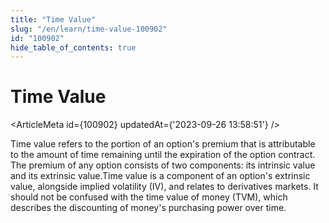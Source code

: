 ```yaml
---
title: "Time Value"
slug: "/en/learn/time-value-100902"
id: "100902"
hide_table_of_contents: true
---
```



# Time Value

<ArticleMeta id={100902} updatedAt={'2023-09-26 13:58:51'} />
<div className='border-solid border-b border-t-0 my-4 border-[var(--ifm-color-gray-300)]' />

Time value refers to the portion of an option's premium that is attributable to the amount of time remaining until the expiration of the option contract. The premium of any option consists of two components: its intrinsic value and its extrinsic value.Time value is a component of an option's extrinsic value, alongside implied volatility (IV), and relates to derivatives markets. It should not be confused with the time value of money (TVM), which describes the discounting of money's purchasing power over time.
